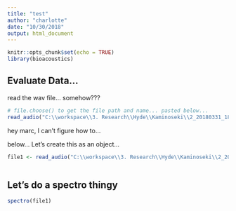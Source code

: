 ```yaml
---
title: "test"
author: "charlotte"
date: "10/30/2018"
output: html_document
---
```


```r
knitr::opts_chunk$set(echo = TRUE)
library(bioacoustics)
```

## Evaluate Data...

read the wav file... somehow???

```r
# file.choose() to get the file path and name... pasted below...
read_audio("C:\\workspace\\3. Research\\Hyde\\Kaminoseki\\2_20180331_183200.wav")
```
 
 
 hey marc, I can't figure how to...
 
 below...
Let's create this as an object...

```r
file1 <- read_audio("C:\\workspace\\3. Research\\Hyde\\Kaminoseki\\2_20180331_183200.wav")



```


## Let's do a spectro thingy

```r
spectro(file1)
```











